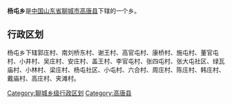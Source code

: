 '''杨屯乡'''是[[中华人民共和国|中国]][[山东省|山东省]][[聊城市|聊城市]][[高唐县|高唐县]]下辖的一个乡。

== 行政区划 ==

杨屯乡下辖郭庄村、南刘桥东村、谢王村、高官屯村、康桥村、施屯村、董官屯村、小井村、吴庄村、安庄村、盖王村、李官屯村、张四屯村、张大屯社区、绿瓦庙村、小林村、梁庄村、杨屯社区、小屯村、六合村、周庄村、陈庄村、韩庄村、戴庙村、高庄村、夹滩村。

{{山东小作品}}
{{高唐县行政区划}}

[[Category:聊城乡级行政区划|Category:聊城乡级行政区划]]
[[Category:高唐县|Category:高唐县]]